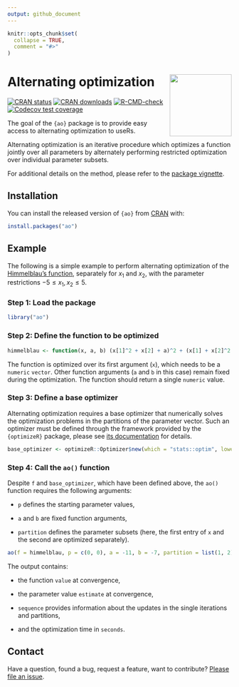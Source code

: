 ```yaml
---
output: github_document
---
```


<!-- README.md is generated from README.Rmd. Please edit that file -->

```r
knitr::opts_chunk$set(
  collapse = TRUE,
  comment = "#>"
)
```

# Alternating optimization <img src="man/figures/logo.png" align="right" height="139" />

<!-- badges: start -->
[![CRAN status](https://www.r-pkg.org/badges/version/ao)](https://CRAN.R-project.org/package=ao)
[![CRAN downloads](https://cranlogs.r-pkg.org/badges/last-month/ao)](https://CRAN.R-project.org/package=ao)
[![R-CMD-check](https://github.com/loelschlaeger/ao/workflows/R-CMD-check/badge.svg)](https://github.com/loelschlaeger/ao/actions)
[![Codecov test coverage](https://codecov.io/gh/loelschlaeger/ao/branch/main/graph/badge.svg)](https://app.codecov.io/gh/loelschlaeger/ao?branch=main)
<!-- badges: end -->

The goal of the `{ao}` package is to provide easy access to alternating optimization to useRs.

Alternating optimization is an iterative procedure which optimizes a function jointly over all parameters by alternately performing restricted optimization over individual parameter subsets. 

For additional details on the method, please refer to the [package vignette](https://loelschlaeger.de/ao/articles/ao.html).

## Installation

You can install the released version of `{ao}` from [CRAN](https://CRAN.R-project.org) with:

```r
install.packages("ao")
```

## Example

The following is a simple example to perform alternating optimization of the [Himmelblau's function](https://en.wikipedia.org/wiki/Himmelblau%27s_function), separately for $x_1$ and $x_2$, with the parameter restrictions $-5 \leq x_1, x_2 \leq 5$.

### Step 1: Load the package

```r
library("ao")
```

### Step 2: Define the function to be optimized

```r
himmelblau <- function(x, a, b) (x[1]^2 + x[2] + a)^2 + (x[1] + x[2]^2 + b)^2
```

The function is optimized over its first argument (`x`), which needs to be a `numeric` `vector`. Other function arguments (`a` and `b` in this case) remain fixed during the optimization. The function should return a single `numeric` value.

### Step 3: Define a base optimizer

Alternating optimization requires a base optimizer that numerically solves the optimization problems in the partitions of the parameter vector. Such an optimizer must be defined through the framework provided by the `{optimizeR}` package, please see [its documentation](https://loelschlaeger.de/optimizeR/) for details.

```r
base_optimizer <- optimizeR::Optimizer$new(which = "stats::optim", lower = -5, upper = 5, method = "L-BFGS-B")
```

### Step 4: Call the `ao()` function

Despite `f` and `base_optimizer`, which have been defined above, the `ao()` function requires the following arguments:

- `p` defines the starting parameter values,

- `a` and `b` are fixed function arguments,

- `partition` defines the parameter subsets (here, the first entry of `x` and the second are optimized separately).

```r
ao(f = himmelblau, p = c(0, 0), a = -11, b = -7, partition = list(1, 2), base_optimizer = base_optimizer)
```

The output contains:

- the function `value` at convergence,

- the parameter value `estimate` at convergence,

- `sequence` provides information about the updates in the single iterations and partitions,

- and the optimization time in `seconds`.

## Contact

Have a question, found a bug, request a feature, want to contribute? [Please file an issue](https://github.com/loelschlaeger/ao/issues/new/choose).
